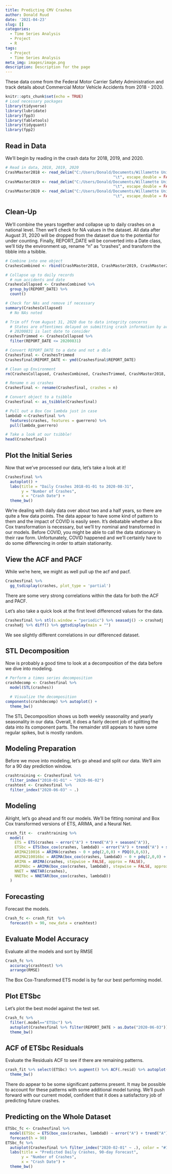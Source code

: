 ```yaml
---
title: Predicting CMV Crashes
author: Donald Ruud
date: '2021-04-23'
slug: []
categories:
  - Time Series Analysis
  - Project
  - R
tags:
  - Project
  - Time Series Analysis
meta_img: images/image.png
description: Description for the page
---
```


These data come from the Federal Motor Carrier Safety Administration and track details about Commercial Motor Vehicle Accidents from 2018 - 2020.


```r
knitr::opts_chunk$set(echo = TRUE)
# Load necessary packages
library(tidyverse)
library(lubridate)
library(fpp3)
library(fabletools)
library(tidyquant)
library(fpp2)
```

## Read in Data
We'll begin by reading in the crash data for 2018, 2019, and 2020.
```r
# Read in data, 2018, 2019, 2020
CrashMaster2018 <- read_delim("C:/Users/Donald/Documents/Willamette University/Times Series Analysis/Project/Data/Crash_2018HDR/CrashMaster_01012018_12312018HDR.txt", 
                                               "\t", escape_double = FALSE, trim_ws = TRUE)
CrashMaster2019 <- read_delim("C:/Users/Donald/Documents/Willamette University/Times Series Analysis/Project/Data/Crash_2019HDR/CrashMaster_01012019_12312019HDR.txt", 
                                               "\t", escape_double = FALSE, trim_ws = TRUE)
CrashMaster2020 <- read_delim("C:/Users/Donald/Documents/Willamette University/Times Series Analysis/Project/Data/Crash_2020HDR/CrashMaster_01012020_12312020HDR.txt", 
                                               "\t", escape_double = FALSE, trim_ws = TRUE)
```

## Clean-Up
We'll combine the years together and collapse up to daily crashes on a national level.
Then we'll check for NA values in the dataset.
All data after August 31, 2020 will be dropped from the dataset due to the potential for under counting.
Finally, REPORT_DATE will be converted into a Date class, we'll tidy the environment up, rename "n" as "crashes", and transform the tibble into a tsibble.
```r
# Combine into one object
CrashesCombined <- rbind(CrashMaster2018, CrashMaster2019, CrashMaster2020)

# Collapse up to daily records
  # num accidents and date
CrashesCollapsed <- CrashesCombined %>%
  group_by(REPORT_DATE) %>%
  count()

# Check for NAs and remove if necessary
summary(CrashesCollapsed)
  # No NAs noted

# Trim off from August 31, 2020 due to data integrity concerns
  # States are oftentimes delayed on submitting crash information by around a quarter or more and as a result I doubt the reliability of data after that date. Data past Auguest 31, 2020 may under-count the number of accidents.
  # 20200831 is last date to consider
CrashesTrimmed <- CrashesCollapsed %>%
  filter(REPORT_DATE <= 20200831)

# Convert REPORT_DATE to a date and not a dble
Crashesfinal <- CrashesTrimmed
Crashesfinal$REPORT_DATE <- ymd(Crashesfinal$REPORT_DATE)

# Clean up Environment
rm(CrashesCollapsed, CrashesCombined, CrashesTrimmed, CrashMaster2018, CrashMaster2019, CrashMaster2020)

# Rename n as crashes
Crashesfinal <- rename(Crashesfinal, crashes = n)

# Convert object to a tsibble
Crashesfinal <- as_tsibble(Crashesfinal)

# Pull out a Box Cox lambda just in case
lambdaD <-Crashesfinal %>%
  features(crashes, features = guerrero) %>%
  pull(lambda_guerrero)

# Take a look at our tsibble!
head(Crashesfinal)
```

## Plot the Initial Series
Now that we've processed our data, let's take a look at it!
```r
Crashesfinal %>%
  autoplot() +
  labs(title = "Daily Crashes 2018-01-01 to 2020-08-31",
       y = "Number of Crashes",
       x = "Crash Date") +
  theme_bw()
```

We're dealing with daily data over about two and a half years, so there are quite a few data points.
The data appear to have some kind of pattern to them and the impact of COVID is easily seen.
It's debatable whether a Box Cox transformation is necessary, but we'll try nominal and transformed in our models.
Before COVID, you might be able to call the data stationary in their raw form. Unfortunately, COVID happened and we'll certainly have to do some differencing in order to attain stationarity.

## View the ACF and PACF
While we're here, we might as well pull up the acf and pacf.
```r
Crashesfinal %>%
  gg_tsdisplay(crashes, plot_type = 'partial')
```

There are some very strong correlations within the data for both the ACF and PACF.

Let's also take a quick look at the first level differenced values for the data.
```r
Crashesfinal %>% stl(s.window = "periodic") %>% seasadj() -> crashadj
crashadj %>% diff() %>% ggtsdisplay(main = "")
```

We see slightly different correlations in our differenced dataset.

## STL Decomposition
Now is probably a good time to look at a decomposition of the data before we dive into modeling.
```r
# Perform a times series decomposition
crashdecomp <- Crashesfinal %>%
  model(STL(crashes))

  # Visualize the decomposition
components(crashdecomp) %>% autoplot() +
  theme_bw()
```

The STL Decomposition shows us both weekly seasonality and yearly seasonality in our data.
Overall, it does a fairly decent job of splitting the data into its component parts.
The remainder still appears to have some regular spikes, but is mostly random.


## Modeling Preparation
Before we move into modeling, let's go ahead and split our data. We'll aim for a 90 day prediction window.
```r
crashtraining <- Crashesfinal %>%
  filter_index("2018-01-01" ~ "2020-06-02")
crashtest <- Crashesfinal %>%
  filter_index("2020-06-03" ~ .)
```


## Modeling
Alright, let's go ahead and fit our models. We'll be fitting nominal and Box Cox transformed versions of ETS, ARIMA, and a Neural Net. 
```r
crash_fit <-  crashtraining %>%
  model(
    ETS = ETS(crashes ~ error("A") + trend("A") + season("A")),
    ETSbc = ETS(box_cox(crashes, lambdaD) ~ error("A") + trend("A") + season("A")),
    ARIMA210016 = ARIMA(crashes ~ 0 + pdq(2,0,0) + PDQ(0,0,6)),
    ARIMA210016bc = ARIMA(box_cox(crashes, lambdaD) ~ 0 + pdq(2,0,0) + PDQ(0,0,6)),
    ARIMA = ARIMA(crashes, stepwise = FALSE, approx = FALSE),
    ARIMAbc = ARIMA(box_cox(crashes, lambdaD), stepwise = FALSE, approx = FALSE),
    NNET = NNETAR(crashes),
    NNETbc = NNETAR(box_cox(crashes, lambdaD))
  )
```


## Forecasting
Forecast the models.
```r
Crash_fc <- crash_fit  %>%
  forecast(h = 90, new_data = crashtest)
```

## Evaluate Model Accuracy
Evaluate all the models and sort by RMSE
```r
Crash_fc %>%
  accuracy(crashtest) %>%
  arrange(RMSE)
```
The Box Cox-Transformed ETS model is by far our best performing model.


## Plot ETSbc
Let's plot the best model against the test set.
```r
Crash_fc %>% 
  filter(.model=="ETSbc") %>% 
  autoplot(Crashesfinal %>% filter(REPORT_DATE > as.Date("2020-06-03")), color = "#1b9e77") +
  theme_bw()
```

## ACF of ETSbc Residuals
Evaluate the Residuals ACF to see if there are remaining patterns.
```r
crash_fit %>% select(ETSbc) %>% augment() %>% ACF(.resid) %>% autoplot() +
  theme_bw()
```

There do appear to be some significant patterns present.
It may be possible to account for these patterns with some additional model tuning.
We'll push forward with our current model, confident that it does a satisfactory job of predicting future crashes.

## Predicting on the Whole Dataset

```r
ETSbc_fc <- Crashesfinal %>%
  model(ETSbc = ETS(box_cox(crashes, lambdaD) ~ error("A") + trend("A") + season("A"))) %>%
  forecast(h = 90)
ETSbc_fc %>%
  autoplot(Crashesfinal %>% filter_index("2020-02-01" ~ .), color = "#1b9e77") +
  labs(title = "Predicted Daily Crashes, 90-day Forecast",
       y = "Number of Crashes",
       x = "Crash Date") +
  theme_bw()

```
